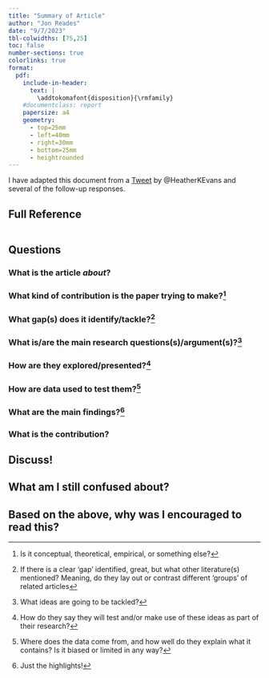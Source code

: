 ```yaml
---
title: "Summary of Article"
author: "Jon Reades"
date: "9/7/2023"
tbl-colwidths: [75,25]
toc: false
number-sections: true
colorlinks: true
format:
  pdf:
    include-in-header:
      text: |
        \addtokomafont{disposition}{\rmfamily}
    #documentclass: report
    papersize: a4
    geometry:
      - top=25mm
      - left=40mm
      - right=30mm
      - bottom=25mm
      - heightrounded
---
```


I have adapted this document from a [Tweet](https://twitter.com/HeatherKEvans/status/1574710610390315008?s=20&t=etlHfUPtzBnUdetbbFvAhg) by \@HeatherKEvans and several of the follow-up responses.

## Full Reference

```bibtex

```

## Questions 

### What is the article *about*?


### What kind of contribution is the paper trying to make?^[Is it conceptual, theoretical, empirical, or something else?]


### What gap(s) does it identify/tackle?^[If there is a clear 'gap' identified, great, but what other literature(s) mentioned? Meaning, do they lay out or contrast different 'groups' of related articles]


### What is/are the main research questions(s)/argument(s)?^[What ideas are going to be tackled?]


### How are they explored/presented?^[How do they say they will test and/or make use of these ideas as part of their research?]


### How are data used to test them?^[Where does the data come from, and how well do they explain what it contains? Is it biased or limited in any way?]


### What are the main findings?^[Just the highlights!]


### What is the contribution?


## Discuss!

## What am I still confused about?


## Based on the above, why was I encouraged to read this?




